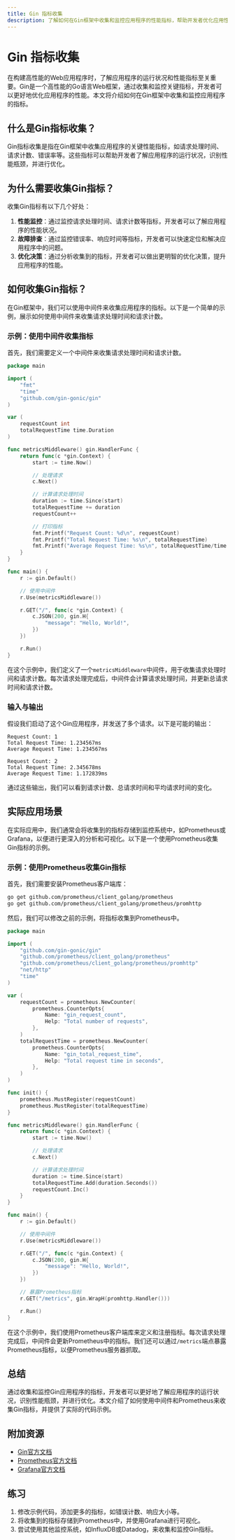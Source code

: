 ```yaml
---
title: Gin 指标收集
description: 了解如何在Gin框架中收集和监控应用程序的性能指标，帮助开发者优化应用性能。
---
```


# Gin 指标收集

在构建高性能的Web应用程序时，了解应用程序的运行状况和性能指标至关重要。Gin是一个高性能的Go语言Web框架，通过收集和监控关键指标，开发者可以更好地优化应用程序的性能。本文将介绍如何在Gin框架中收集和监控应用程序的指标。

## 什么是Gin指标收集？

Gin指标收集是指在Gin框架中收集应用程序的关键性能指标，如请求处理时间、请求计数、错误率等。这些指标可以帮助开发者了解应用程序的运行状况，识别性能瓶颈，并进行优化。

## 为什么需要收集Gin指标？

收集Gin指标有以下几个好处：

1. **性能监控**：通过监控请求处理时间、请求计数等指标，开发者可以了解应用程序的性能状况。
2. **故障排查**：通过监控错误率、响应时间等指标，开发者可以快速定位和解决应用程序中的问题。
3. **优化决策**：通过分析收集到的指标，开发者可以做出更明智的优化决策，提升应用程序的性能。

## 如何收集Gin指标？

在Gin框架中，我们可以使用中间件来收集应用程序的指标。以下是一个简单的示例，展示如何使用中间件来收集请求处理时间和请求计数。

### 示例：使用中间件收集指标

首先，我们需要定义一个中间件来收集请求处理时间和请求计数。

```go
package main

import (
    "fmt"
    "time"
    "github.com/gin-gonic/gin"
)

var (
    requestCount int
    totalRequestTime time.Duration
)

func metricsMiddleware() gin.HandlerFunc {
    return func(c *gin.Context) {
        start := time.Now()

        // 处理请求
        c.Next()

        // 计算请求处理时间
        duration := time.Since(start)
        totalRequestTime += duration
        requestCount++

        // 打印指标
        fmt.Printf("Request Count: %d\n", requestCount)
        fmt.Printf("Total Request Time: %s\n", totalRequestTime)
        fmt.Printf("Average Request Time: %s\n", totalRequestTime/time.Duration(requestCount))
    }
}

func main() {
    r := gin.Default()

    // 使用中间件
    r.Use(metricsMiddleware())

    r.GET("/", func(c *gin.Context) {
        c.JSON(200, gin.H{
            "message": "Hello, World!",
        })
    })

    r.Run()
}
```

在这个示例中，我们定义了一个`metricsMiddleware`中间件，用于收集请求处理时间和请求计数。每次请求处理完成后，中间件会计算请求处理时间，并更新总请求时间和请求计数。

### 输入与输出

假设我们启动了这个Gin应用程序，并发送了多个请求。以下是可能的输出：

```
Request Count: 1
Total Request Time: 1.234567ms
Average Request Time: 1.234567ms

Request Count: 2
Total Request Time: 2.345678ms
Average Request Time: 1.172839ms
```

通过这些输出，我们可以看到请求计数、总请求时间和平均请求时间的变化。

## 实际应用场景

在实际应用中，我们通常会将收集到的指标存储到监控系统中，如Prometheus或Grafana，以便进行更深入的分析和可视化。以下是一个使用Prometheus收集Gin指标的示例。

### 示例：使用Prometheus收集Gin指标

首先，我们需要安装Prometheus客户端库：

```bash
go get github.com/prometheus/client_golang/prometheus
go get github.com/prometheus/client_golang/prometheus/promhttp
```

然后，我们可以修改之前的示例，将指标收集到Prometheus中。

```go
package main

import (
    "github.com/gin-gonic/gin"
    "github.com/prometheus/client_golang/prometheus"
    "github.com/prometheus/client_golang/prometheus/promhttp"
    "net/http"
    "time"
)

var (
    requestCount = prometheus.NewCounter(
        prometheus.CounterOpts{
            Name: "gin_request_count",
            Help: "Total number of requests",
        },
    )
    totalRequestTime = prometheus.NewCounter(
        prometheus.CounterOpts{
            Name: "gin_total_request_time",
            Help: "Total request time in seconds",
        },
    )
)

func init() {
    prometheus.MustRegister(requestCount)
    prometheus.MustRegister(totalRequestTime)
}

func metricsMiddleware() gin.HandlerFunc {
    return func(c *gin.Context) {
        start := time.Now()

        // 处理请求
        c.Next()

        // 计算请求处理时间
        duration := time.Since(start)
        totalRequestTime.Add(duration.Seconds())
        requestCount.Inc()
    }
}

func main() {
    r := gin.Default()

    // 使用中间件
    r.Use(metricsMiddleware())

    r.GET("/", func(c *gin.Context) {
        c.JSON(200, gin.H{
            "message": "Hello, World!",
        })
    })

    // 暴露Prometheus指标
    r.GET("/metrics", gin.WrapH(promhttp.Handler()))

    r.Run()
}
```

在这个示例中，我们使用Prometheus客户端库来定义和注册指标。每次请求处理完成后，中间件会更新Prometheus中的指标。我们还可以通过`/metrics`端点暴露Prometheus指标，以便Prometheus服务器抓取。

## 总结

通过收集和监控Gin应用程序的指标，开发者可以更好地了解应用程序的运行状况，识别性能瓶颈，并进行优化。本文介绍了如何使用中间件和Prometheus来收集Gin指标，并提供了实际的代码示例。

## 附加资源

- [Gin官方文档](https://gin-gonic.com/docs/)
- [Prometheus官方文档](https://prometheus.io/docs/)
- [Grafana官方文档](https://grafana.com/docs/)

## 练习

1. 修改示例代码，添加更多的指标，如错误计数、响应大小等。
2. 将收集到的指标存储到Prometheus中，并使用Grafana进行可视化。
3. 尝试使用其他监控系统，如InfluxDB或Datadog，来收集和监控Gin指标。
